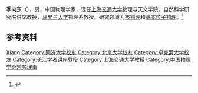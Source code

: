 {{Infobox scientist
| name          = 季向东
| image         = 
| alt           = 
| caption       = 
| birth_name    = 
| birth_date    = {{Birth year and age|1962}}
| birth_place   = 
| death_date    = 
| death_place   = 
| nationality   = {{PRC}}
| other_names   = 
| fields        = [[原子核物理学|原子核物理学]]<br />[[粒子物理學|粒子物理學]]
| years_active  = 
| known_for     = 
| notable_works = 
| alma_mater    = [[同济大学|同济大学]]<br />[[北京大学|北京大学]]<br />[[卓克索大學|卓克索大學]]
| workplaces    = [[加州理工學院|加州理工學院]]<br />[[麻省理工学院|麻省理工学院]]<br />[[马里兰大学|马里兰大学]]<br />[[上海交通大学|上海交通大学]]<br />[[北京大学|北京大学]]
| awards        = [[Oversea_Outstanding_Chinese_Scientist_Award|Oversea Outstanding Chinese Scientist Award]] (2003)<br />{{tsl|en|Humboldt Prize||Humboldt Prize}} (2014)<br />[[Outstanding_Nuclear_Physicists_Award|Outstanding Nuclear Physicists Award]] (2015)<br />{{tsl|en|Herman Feshbach Prize in Theoretical Nuclear Physics||Herman Feshbach Prize in Theoretical Nuclear Physics}} (2016)
}}
'''季向东'''（{{bd|1962年|}}），男，中国物理学家，现任[[上海交通大学|上海交通大学]]物理与天文学院、自然科学研究院讲席教授，[[马里兰大学|马里兰大学]]物理系教授。研究领域为[[核物理|核物理]]和[[基本粒子物理|基本粒子物理]]。<ref>{{Cite web|title=科学委员会委员-季向东|url=http://www.futureprize.org/cn/people/32.html|accessdate=2021-04-12|work=未来科学大奖|archive-date=2021-04-12|archive-url=https://web.archive.org/web/20210412140400/http://www.futureprize.org/cn/people/32.html|dead-url=no}}</ref>

== 参考资料 ==
{{reflist}}

{{中国物理学会第十届理事会}}

{{Authority control}}
{{DEFAULTSORT:Ji季}}
[[Category:季姓|Xiang]]
[[Category:同济大学校友|Category:同济大学校友]]
[[Category:北京大学校友|Category:北京大学校友]]
[[Category:卓克索大学校友|Category:卓克索大学校友]]
[[Category:长江学者讲座教授|Category:长江学者讲座教授]]
[[Category:上海交通大学教授|Category:上海交通大学教授]]
[[Category:中国物理学会常务理事|Category:中国物理学会常务理事]]

{{中国人物小作品}}
